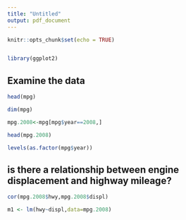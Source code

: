 ```yaml
---
title: "Untitled"
output: pdf_document
---
```


```r
knitr::opts_chunk$set(echo = TRUE)


library(ggplot2)

```
## Examine the data

```r

head(mpg)

dim(mpg)

mpg.2008<-mpg[mpg$year==2008,]

head(mpg.2008)

levels(as.factor(mpg$year))
```


## is there a relationship between engine displacement and highway mileage?

```r

cor(mpg.2008$hwy,mpg.2008$displ)

m1 <- lm(hwy~displ,data=mpg.2008)
```